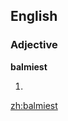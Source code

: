 ==English==

===Adjective===
'''balmiest'''

# {{superlative of|balmy}}

{{anagrams:en/abeilmst}}
[[zh:balmiest]]